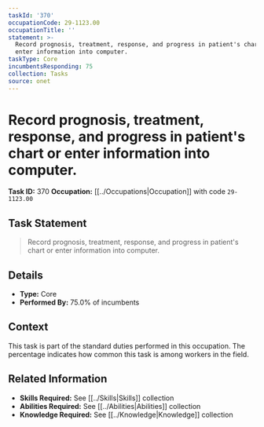 ```yaml
---
taskId: '370'
occupationCode: 29-1123.00
occupationTitle: ''
statement: >-
  Record prognosis, treatment, response, and progress in patient's chart or
  enter information into computer.
taskType: Core
incumbentsResponding: 75
collection: Tasks
source: onet
---
```

# Record prognosis, treatment, response, and progress in patient's chart or enter information into computer.

**Task ID:** 370
**Occupation:** [[../Occupations|Occupation]] with code `29-1123.00`

## Task Statement

> Record prognosis, treatment, response, and progress in patient's chart or enter information into computer.

## Details

- **Type:** Core
- **Performed By:** 75.0% of incumbents

## Context

This task is part of the standard duties performed in this occupation. The percentage indicates how common this task is among workers in the field.

## Related Information

- **Skills Required:** See [[../Skills|Skills]] collection
- **Abilities Required:** See [[../Abilities|Abilities]] collection
- **Knowledge Required:** See [[../Knowledge|Knowledge]] collection
